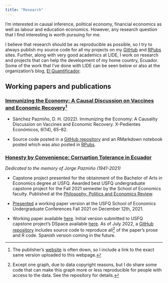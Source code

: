 ```yaml
---
title: "Research"
---
```


I'm interested in causal inference, political economy, financial economics as well as labour and education economics. However, any research question that I find interesting is worth pursuing for me. 

I believe that research should be as reproducible as possible, so I try to always publish my source code for all my projects on my [GitHub](https://github.com/dsanchezp18) and [RPubs](https://github.com/dsanchezp18) sites. Further, along with very good academics at LIDE, I work on research and projects that can help the development of my home country, Ecuador. Some of the work that I've done with LIDE can be seen below or also at the organization's blog, [El Quantificador](https://elquantificador.org/). 

## Working papers and publications

### [Immunizing the Economy: A Causal Discussion on Vaccines and Economic Recovery](files/research/immunizing-the-econ.pdf)^[The publisher's [website](https://ojs.supercias.gob.ec/index.php/X-pedientes_Economicos/article/view/103) is often down, so I include a link to the exact same version uploaded to this webpage.]

- Sánchez Pazmiño, D. H. (2022). Immunizing the Economy: A Causality Discussion on Vaccines and Economic Recovery. X-Pedientes Económicos, 6(14), 65–82. 

- Source code posted in a [GitHub repository](https://github.com/dsanchezp18/covidvax-econrecovery-paper) and an RMarkdown notebook posted which was also posted in [RPubs](https://rpubs.com/dsanchezp998/covidvax).

### [Honesty by Convenience: Corruption Tolerance in Ecuador](https://pressbooks.lib.vt.edu/pper/chapter/article-5/)

*Dedicated to the memory of Jorge Pazmiño (1941-2021)*

- Capstone project presented for the obtainment of the Bachelor of Arts in Economics degree at USFQ. Awarded best USFQ undergraduate capstone project for the Fall 2021 semester by the School of Economics faculty. Published at the [Philosophy, Politics and Economics Review](https://pressbooks.lib.vt.edu/pper). 

- [Presented](files/research/hbc-pres.pdf) a working paper version at the USFQ School of Economics Undergraduate Conferences Fall 2021 on December 12th, 2021.

- Working paper available [here](files/research/hbc-v2.pdf). Initial version submitted to USFQ capstone project's DSpace available [here](https://repositorio.usfq.edu.ec/handle/23000/11202). As of July 2022, a [GitHub repository](https://github.com/dsanchezp18/hbc-v2) includes source code to reproduce all^[Except one graph, due to data copyright reasons, but I do share some code that can make this graph more or less reproducible for people with access to the data. See the repository for details.] of the paper's prose and R code. Spanish version coming in the future.

